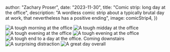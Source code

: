 



  author: "Zachary Proser",
  date: "2023-11-30",
  title: "Comic strip: long day at the office",
  description: "A wordless comic strip about a typically brutal day at work, that nevertheless has a positive ending",
  image: comicStrip4,
})


<Image src={comicStrip1} alt="A tough morning at the office" />

<Image src={comicStrip2} alt="A tough midday at the office" />

<Image src={comicStrip3} alt="A tough evening at the office" />

<Image src={comicStrip4} alt="A tough evening at the office" />

<Image src={comicStrip5} alt="A tough end to a day at the office. Coming downstairs" />

<Image src={comicStrip6} alt="A surprising distraction" />

<Image src={comicStrip7} alt="A great day overall" />
